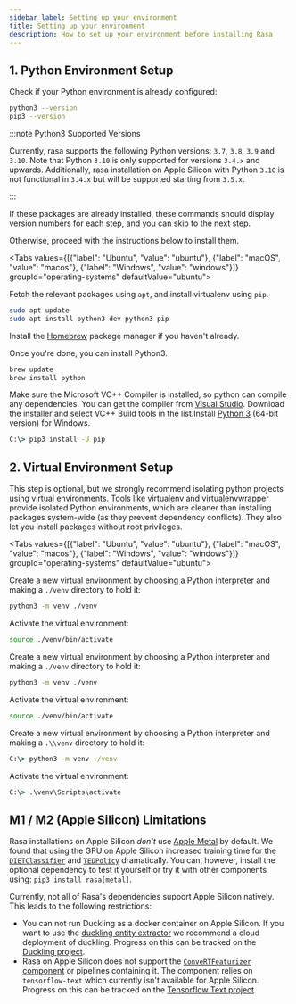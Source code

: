 ```yaml
---
sidebar_label: Setting up your environment
title: Setting up your environment
description: How to set up your environment before installing Rasa
---
```


## 1. Python Environment Setup

Check if your Python environment is already configured:

```bash
python3 --version
pip3 --version
```

:::note Python3 Supported Versions

Currently, rasa supports the following Python versions: `3.7`, `3.8`, `3.9` and `3.10`.
Note that Python `3.10` is only supported for versions `3.4.x` and upwards.
Additionally, rasa installation on Apple Silicon with Python `3.10` is not functional in `3.4.x` but will be supported starting from `3.5.x`.

:::


If these packages are already installed, these commands should display version
numbers for each step, and you can skip to the next step.

Otherwise, proceed with the instructions below to install them.

<Tabs values={[{"label": "Ubuntu", "value": "ubuntu"}, {"label": "macOS", "value": "macos"}, {"label": "Windows", "value": "windows"}]}  groupId="operating-systems" defaultValue="ubuntu">
  <TabItem value="ubuntu">

Fetch the relevant packages using `apt`, and install virtualenv using `pip`.

```bash
sudo apt update
sudo apt install python3-dev python3-pip
```

  </TabItem>
  <TabItem value="macos">

Install the [Homebrew](https://brew.sh) package manager if you haven't already.

Once you're done, you can install Python3.

```bash
brew update
brew install python
```

  </TabItem>
  <TabItem value="windows">

Make sure the Microsoft VC++ Compiler is installed, so python can compile
any dependencies. You can get the compiler from <a className="reference external"
  href="https://visualstudio.microsoft.com/visual-cpp-build-tools/"
  target="_blank">Visual Studio</a>. Download the installer and select
VC++ Build tools in the list.Install [Python 3](https://www.python.org/downloads/windows/) (64-bit version) for Windows.

```bat
C:\> pip3 install -U pip
```

  </TabItem>
</Tabs>

## 2. Virtual Environment Setup

This step is optional, but we strongly recommend isolating python projects
using virtual environments. Tools like
[virtualenv](https://virtualenv.pypa.io/en/latest/) and
[virtualenvwrapper](https://virtualenvwrapper.readthedocs.io/en/latest/) provide
isolated Python environments, which are cleaner than installing packages system-wide
(as they prevent dependency conflicts). They also let you install packages
without root privileges.

<Tabs values={[{"label": "Ubuntu", "value": "ubuntu"}, {"label": "macOS", "value": "macos"}, {"label": "Windows", "value": "windows"}]}  groupId="operating-systems" defaultValue="ubuntu">
  <TabItem value="ubuntu">

Create a new virtual environment by choosing a Python interpreter and making a `./venv` directory to hold it:

```bash
python3 -m venv ./venv
```

Activate the virtual environment:

```bash
source ./venv/bin/activate
```

  </TabItem>
  <TabItem value="macos">

Create a new virtual environment by choosing a Python interpreter and making a `./venv` directory to hold it:

```bash
python3 -m venv ./venv
```

Activate the virtual environment:

```bash
source ./venv/bin/activate
```

  </TabItem>
  <TabItem value="windows">

Create a new virtual environment by choosing a Python interpreter and making a `.\\venv` directory to hold it:

```bat
C:\> python3 -m venv ./venv
```

Activate the virtual environment:

```bat
C:\> .\venv\Scripts\activate
```

  </TabItem>
</Tabs>

## M1 / M2 (Apple Silicon) Limitations

Rasa installations on Apple Silicon _don't_ use [Apple Metal](https://developer.apple.com/metal/) by default.
We found that using the GPU on Apple Silicon increased training time for the
[`DIETClassifier`](../components.mdx#dietclassifier) and [`TEDPolicy`](../policies.mdx#ted-policy) dramatically.
You can, however, install the optional dependency to test it yourself
or try it with other components using: `pip3 install rasa[metal]`.

Currently, not all of Rasa's dependencies support Apple Silicon natively. This leads
to the following restrictions:

- You can not run Duckling as a docker container on Apple Silicon. If you want
  to use the [duckling entity extractor](../components.mdx#ducklingentityextractor) we recommend a cloud deployment of
  duckling. Progress on this can be tracked on the
  [Duckling project](https://github.com/facebook/duckling/issues/695).
- Rasa on Apple Silicon does not support the [`ConveRTFeaturizer` component](../components.mdx#convertfeaturizer) or pipelines
  containing it. The component relies on `tensorflow-text` which currently
  isn't available for Apple Silicon. Progress on this can be tracked on the
  [Tensorflow Text project](https://github.com/tensorflow/text/issues/823).
